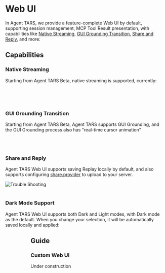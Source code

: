 
# Web UI

In Agent TARS, we provide a feature-complete Web UI by default, supporting session management, MCP Tool Result presentation, with capabilities like [Native Streaming](#native-streaming), [GUI Grounding Transition](#gui-grounding-transition), [Share and Reply](#share-and-reply), and more:

<VideoPanel
  src="https://lf3-static.bytednsdoc.com/obj/eden-cn/zyha-aulnh/ljhwZthlaukjlkulzlp/docs/videos/quick-start.mp4"
  loop
  autoPlay
/>

## Capabilities

### Native Streaming

Starting from Agent TARS Beta, native streaming is supported, currently:

<br />

<VideoPanel
  src="https://lf3-static.bytednsdoc.com/obj/eden-cn/zyha-aulnh/ljhwZthlaukjlkulzlp/docs/videos/streaming.mp4"
  loop
  autoPlay
/>

<br />

### GUI Grounding Transition

Starting from Agent TARS Beta, Agent TARS supports GUI Grounding, and the GUI Grounding process also has "real-time cursor animation"

<VideoPanel
  src="https://lf3-static.bytednsdoc.com/obj/eden-cn/zyha-aulnh/ljhwZthlaukjlkulzlp/docs/videos/flight.mp4"
  loop
  autoPlay
/>

<br />
<br />

### Share and Reply

Agent TARS Web UI supports saving Replay locally by default, and also supports configuring [share.provider]() to upload to your server.

<Grid columns={2} gap="md">
  <GridItem>
    <img src="/share.png" alt="Trouble Shooting" className="w-full" />
  </GridItem>
  <GridItem>
    <VideoPanel
      src="https://lf3-static.bytednsdoc.com/obj/eden-cn/zyha-aulnh/ljhwZthlaukjlkulzlp/docs/videos/share.mp4"
      loop
      autoPlay
    />
  </GridItem>
</Grid>

<br />
<br />


### Dark Mode Support

Agent TARS Web UI supports both Dark and Light modes, with Dark mode as the default. When you change your selection, it will be automatically saved locally and applied:

<Grid columns={2} gap="md">
  <GridItem>
    <Figure src="/web-ui.png" title="Figure 1: Agent TARS Web UI (Dark)" />
  </GridItem>
  <GridItem>
    <Figure src="/web-ui-light.png" title="Figure 2: Agent TARS Web UI (Light)" />
  </GridItem>
</Grid>

## Guide

### Custom Web UI

Under construction

